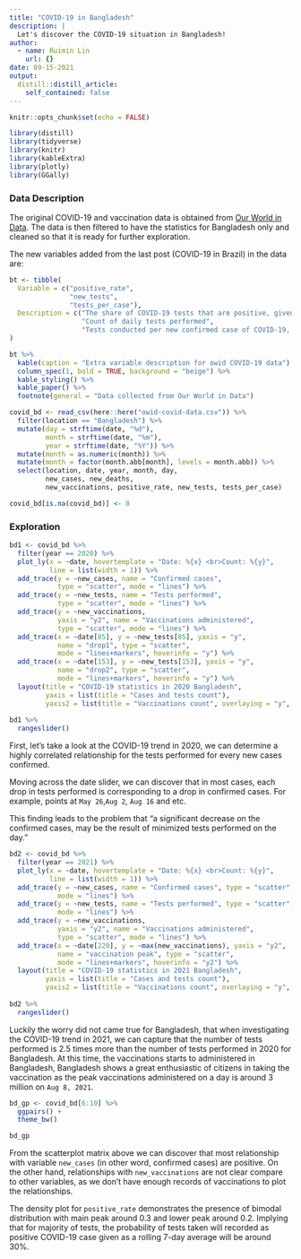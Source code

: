 ```yaml
---
title: "COVID-19 in Bangladesh"
description: |
  Let's discover the COVID-19 situation in Bangladesh!
author:
  - name: Ruimin Lin
    url: {}
date: 09-15-2021
output:
  distill::distill_article:
    self_contained: false
---
```



```r
knitr::opts_chunk$set(echo = FALSE)
```

```r
library(distill)
library(tidyverse)
library(knitr)
library(kableExtra)
library(plotly)
library(GGally)
```


### Data Description

The original COVID-19 and vaccination data is obtained from [Our World in Data](https://github.com/owid/covid-19-data/tree/master/public/data). The data is then filtered to have the statistics for Bangladesh only and cleaned so that it is ready for further exploration.

The new variables added from the last post (COVID-19 in Brazil) in the data are:

```r
bt <- tibble(
  Variable = c("positive_rate",
               "new_tests",
               "tests_per_case"),
  Description = c("The share of COVID-19 tests that are positive, given as a rolling 7-day average",
                  "Count of daily tests performed",
                  "Tests conducted per new confirmed case of COVID-19, given as a rolling 7-day average ")
)
```

```r
bt %>%
  kable(caption = "Extra variable description for owid COVID-19 data") %>%
  column_spec(1, bold = TRUE, background = "beige") %>%
  kable_styling() %>%
  kable_paper() %>%
  footnote(general = "Data collected from Our World in Data")
```


```r
covid_bd <- read_csv(here::here("owid-covid-data.csv")) %>%
  filter(location == "Bangladesh") %>%
  mutate(day = strftime(date, "%d"),
         month = strftime(date, "%m"),
         year = strftime(date, "%Y")) %>%
  mutate(month = as.numeric(month)) %>%
  mutate(month = factor(month.abb[month], levels = month.abb)) %>%
  select(location, date, year, month, day,
         new_cases, new_deaths,
         new_vaccinations, positive_rate, new_tests, tests_per_case)

covid_bd[is.na(covid_bd)] <- 0
```

### Exploration

```r
bd1 <- covid_bd %>%
  filter(year == 2020) %>%
  plot_ly(x = ~date, hovertemplate = "Date: %{x} <br>Count: %{y}",
          line = list(width = 1)) %>%
  add_trace(y = ~new_cases, name = "Confirmed cases",
            type = "scatter", mode = "lines") %>%
  add_trace(y = ~new_tests, name = "Tests performed",
            type = "scatter", mode = "lines") %>%
  add_trace(y = ~new_vaccinations, 
            yaxis = "y2", name = "Vaccinations administered",
            type = "scatter", mode = "lines") %>%
  add_trace(x = ~date[85], y = ~new_tests[85], yaxis = "y", 
            name = "drop1", type = "scatter",
            mode = "lines+markers", hoverinfo = "y") %>%
  add_trace(x = ~date[153], y = ~new_tests[153], yaxis = "y", 
            name = "drop2", type = "scatter",
            mode = "lines+markers", hoverinfo = "y") %>%
  layout(title = "COVID-19 statistics in 2020 Bangladesh",
         yaxis = list(title = "Cases and tests count"),
         yaxis2 = list(title = "Vaccinations count", overlaying = "y", side = "right"))
  
bd1 %>% 
  rangeslider()
```
First, let's take a look at the COVID-19 trend in 2020, we can determine a highly correlated relationship for the tests performed for every new cases confirmed.

Moving across the date slider, we can discover that in most cases, each drop in tests performed is corresponding to a drop in confirmed cases. For example, points at `May 26`,`Aug 2`, `Aug 16` and etc.

This finding leads to the problem that "a significant decrease on the confirmed cases, may be the result of minimized tests performed on the day."

```r
bd2 <- covid_bd %>%
  filter(year == 2021) %>%
  plot_ly(x = ~date, hovertemplate = "Date: %{x} <br>Count: %{y}",
          line = list(width = 1)) %>%
  add_trace(y = ~new_cases, name = "Confirmed cases", type = "scatter",
            mode = "lines") %>%
  add_trace(y = ~new_tests, name = "Tests performed", type = "scatter",
            mode = "lines") %>%
  add_trace(y = ~new_vaccinations, 
            yaxis = "y2", name = "Vaccinations administered",
            type = "scatter", mode = "lines") %>%
  add_trace(x = ~date[220], y = ~max(new_vaccinations), yaxis = "y2", 
            name = "vaccination peak", type = "scatter",
            mode = "lines+markers", hoverinfo = "y2") %>%
  layout(title = "COVID-19 statistics in 2021 Bangladesh",
         yaxis = list(title = "Cases and tests count"),
         yaxis2 = list(title = "Vaccinations count", overlaying = "y", side = "right"))
  
bd2 %>% 
  rangeslider()
```

Luckily the worry did not came true for Bangladesh, that when investigating the COVID-19 trend in 2021, we can capture that the number of tests performed is 2.5 times more than the number of tests performed in 2020 for Bangladesh. 
At this time, the vaccinations starts to administered in Bangladesh, Bangladesh shows a great enthusiastic of citizens in taking the vaccination as the peak vaccinations administered on a day is around 3 million on `Aug 8, 2021`.

```r
bd_gp <- covid_bd[6:10] %>%
  ggpairs() +
  theme_bw()

bd_gp
```

From the scatterplot matrix above we can discover that most relationship with variable `new_cases` (in other word, confirmed cases) are positive. On the other hand, relationships with `new_vaccinations` are not clear compare to other variables, as we don't have enough records of vaccinations to plot the relationships.

The density plot for `positive_rate` demonstrates the presence of bimodal distribution with main peak around 0.3 and lower peak around 0.2. Implying that for majority of tests, the probability of tests taken will recorded as positive COVID-19 case given as a rolling 7-day average will be around 30%. 
